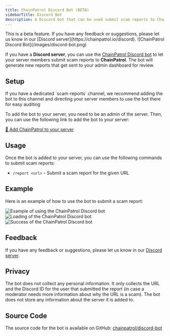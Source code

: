 ```yaml
---
title: ChainPatrol Discord Bot (BETA)
sidebarTitle: Discord Bot
description: A Discord bot that can be used submit scam reports to ChainPatrol
---
```


<Warning>
  This is a beta feature. If you have any feedback or suggestions, please let us
  know in our [Discord server](https://chainpatrol.io/discord).
</Warning>

<Frame>![ChainPatrol Discord Bot](/images/discord-bot.png)</Frame>

If you have a **Discord server**, you can use the [ChainPatrol Discord bot](https://chainpatrol.io/bot)
to let your server members submit scam reports to **ChainPatrol**. The bot will generate new
reports that get sent to your admin dashboard for review.

## Setup

<Tip>
  If you have a dedicated `scam-reports` channel, we recommend adding the bot to
  this channel and directing your server members to use the bot there for easy
  auditing
</Tip>

To add the bot to your server, you need to be an admin of the server. Then, you
can use the following link to add the bot to your server:

[🚀 Add ChainPatrol to your server](https://chainpatrol.io/bot/install)

## Usage

Once the bot is added to your server, you can use the following commands to
submit scam reports:

- `/report <url>` - Submit a scam report for the given URL

## Example

Here is an example of how to use the bot to submit a scam report:

![Example of using the ChainPatrol Discord bot](/images/discord-bot-prompt.png)
![Loading of the ChainPatrol Discord bot](/images/discord-bot-loading.png)
![Success of the ChainPatrol Discord bot](/images/discord-bot-success.png)

## Feedback

If you have any feedback or suggestions, please let us know in our
[Discord server](https://chainpatrol.io/discord).

## Privacy

The bot does not collect any personal information. It only collects the URL and
the Discord ID for the user that submitted the report (in case a moderator needs
more information about why the URL is a scam). The bot does not store any information
about the server it is added to.

## Source Code

The source code for the bot is available on GitHub: [chainpatrol/discord-bot](https://github.com/chainPatrol/discord-bot)
